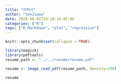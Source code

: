 ```yaml
---
title: "이력서"
author: "SonJiwoo"
date: 2020-06-01T20:18:14-05:00
categories: ["R"]
tags: ["R Markdown", "plot", "regression"]
---
```


```r
knitr::opts_chunk$set(collapse = TRUE)
```

```r
library(magick)
library(pdftools)
resume_path <- "../../resume/resume.pdf"

resume <- image_read_pdf(resume_path, density=250)

resume
```

